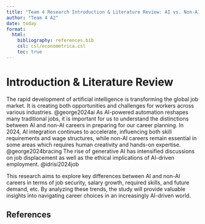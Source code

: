 ```yaml
---
title: "Team 4 Research Introduction & Literature Review: AI vs. Non-AI Careers"
author: "Team 4 A2"
date: today
format: 
  html:
    bibliography: references.bib
    csl: csl/econometrica.csl
    toc: true
---
```

# Introduction & Literature Review 
The rapid development of artificial intelligence is transforming the global job market. 
It is creating both opportunities and challenges for workers across various industries. @george2024ai
As AI-powered automation reshapes many traditional jobs, 
it is important for us to understand the distinctions between AI and non-AI careers in preparing for our career planning. 
In 2024, AI integration continues to accelerate, influencing both skill requirements and wage structures, 
while non-AI careers remain essential in some areas which requires human creativity and hands-on expertise. @george2024bracing
The rise of generative AI has intensified discussions on job displacement as well as the ethical implications of AI-driven employment. @idrisi2024job 

This research aims to explore key differences between AI and non-AI careers in terms of job security, salary growth, required skills, and future demand, etc. 
By analyzing these trends, the study will provide valuable insights into navigating career choices in an increasingly AI-driven world.

## References